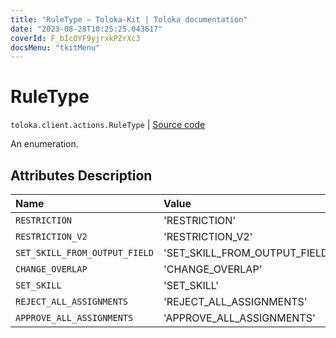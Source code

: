 ```yaml
---
title: "RuleType — Toloka-Kit | Toloka documentation"
date: "2023-08-28T10:25:25.043617"
coverId: F_bIcOYF9yjrxkPZrXc3
docsMenu: "tkitMenu"
---
```


# RuleType

`toloka.client.actions.RuleType` | [Source code](https://github.com/Toloka/toloka-kit/blob/v1.2.1/src/client/actions.py#L20)

An enumeration.

## Attributes Description

| Name | Value | Description |
| :------| :-----------| :----------| 
`RESTRICTION`|'RESTRICTION'|
`RESTRICTION_V2`|'RESTRICTION_V2'|
`SET_SKILL_FROM_OUTPUT_FIELD`|'SET_SKILL_FROM_OUTPUT_FIELD'|
`CHANGE_OVERLAP`|'CHANGE_OVERLAP'|
`SET_SKILL`|'SET_SKILL'|
`REJECT_ALL_ASSIGNMENTS`|'REJECT_ALL_ASSIGNMENTS'|
`APPROVE_ALL_ASSIGNMENTS`|'APPROVE_ALL_ASSIGNMENTS'|